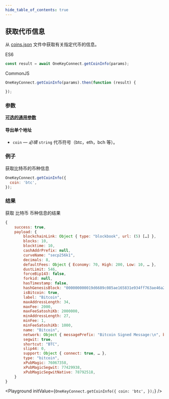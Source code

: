 ```yaml
---
hide_table_of_contents: true
---
```



## 获取代币信息

从 [coins.json](https://github.com/OneKeyHQ/connect/blob/onekey/src/data/coins.json) 文件中获取有关指定代币的信息。

ES6

```javascript
const result = await OneKeyConnect.getCoinInfo(params);
```

CommonJS

```javascript
OneKeyConnect.getCoinInfo(params).then(function (result) {

});
```

### 参数

[**可选的通用参数**](./commonParams)

#### 导出单个地址

* `coin` — *必填* `string` 代币符号（btc，eth，bch 等）。

### 例子

获取比特币的币种信息

```javascript
OneKeyConnect.getCoinInfo({
  coin: 'btc',
});
```

### 结果

获取 比特币 币种信息的结果

```javascript
{
    success: true,
    payload: {
        blockchainLink: Object { type: "blockbook", url: (5) […] },
        blocks: 10,
        blocktime: 10,
        cashAddrPrefix: null,
        curveName: "secp256k1",
        decimals: 8,
        defaultFees: Object { Economy: 70, High: 200, Low: 10, … },
        dustLimit: 546,
        forceBip143: false,
        forkid: null,
        hasTimestamp: false,
        hashGenesisBlock: "000000000019d6689c085ae165831e934ff763ae46a2a6c172b3f1b60a8ce26f",
        isBitcoin: true,
        label: "Bitcoin",
        maxAddressLength: 34,
        maxFee: 2000,
        maxFeeSatoshiKb: 2000000,
        minAddressLength: 27,
        minFee: 1,
        minFeeSatoshiKb: 1000,
        name: "Bitcoin",
        network: Object { messagePrefix: "Bitcoin Signed Message:\n", bech32: "bc", pubKeyHash: 0, … },
        segwit: true,
        shortcut: "BTC",
        slip44: 0,
        support: Object { connect: true, … },
        type: "bitcoin",
        xPubMagic: 76067358,
        xPubMagicSegwit: 77429938,
        xPubMagicSegwitNative: 78792518,
    }
}
```

<Playground
  initValue={`OneKeyConnect.getCoinInfo({
    coin: 'btc',
});`}
/>
